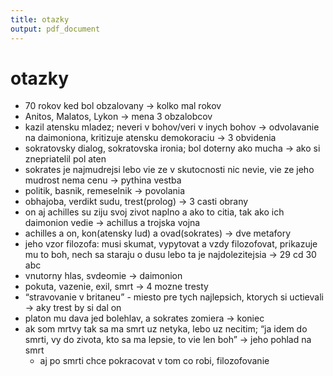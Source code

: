 ```yaml
---
title: otazky
output: pdf_document
---
```


# otazky
- 70 rokov ked bol obzalovany -> kolko mal rokov
- Anitos, Malatos, Lykon -> mena 3 obzalobcov
- kazil atensku mladez; neveri v bohov/veri v inych bohov -> odvolavanie na daimoniona, kritizuje atensku demokoraciu -> 3 obvidenia
- sokratovsky dialog, sokratovska ironia; bol doterny ako mucha -> ako si znepriatelil pol aten
- sokrates je najmudrejsi lebo vie ze v skutocnosti nic nevie, vie ze jeho mudrost nema cenu -> pythina vestba
- politik, basnik, remeselnik -> povolania
- obhajoba, verdikt sudu, trest(prolog) -> 3 casti obrany
- on aj achilles su ziju svoj zivot naplno a ako to citia, tak ako ich daimonion vedie -> achillus a trojska vojna
- achilles a on, kon(atensky lud) a ovad(sokrates) -> dve metafory
- jeho vzor filozofa: musi skumat, vypytovat a vzdy filozofovat, prikazuje mu to boh, nech sa staraju o dusu lebo ta je najdolezitejsia -> 29 cd 30 abc
- vnutorny hlas, svdeomie -> daimonion
- pokuta, vazenie, exil, smrt -> 4 mozne tresty
- "stravovanie v britaneu" - miesto pre tych najlepsich, ktorych si uctievali -> aky trest by si dal on
- platon mu dava jed bolehlav, a sokrates zomiera -> koniec 
- ak som mrtvy tak sa ma smrt uz netyka, lebo uz necitim; "ja idem do smrti, vy do zivota, kto sa ma lepsie, to vie len boh" -> jeho pohlad na smrt
    - aj po smrti chce pokracovat v tom co robi, filozofovanie
